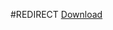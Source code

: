 <?xml version="1.0"?><api><query><normalized><n from="Standardkonfiguration_des_WollMux_downloaden" to="Standardkonfiguration des WollMux downloaden" /></normalized><pages><page pageid="27" ns="0" title="Standardkonfiguration des WollMux downloaden"><revisions><rev contentformat="text/x-wiki" contentmodel="wikitext" xml:space="preserve">#REDIRECT [[Download]]</rev></revisions></page></pages></query></api>
